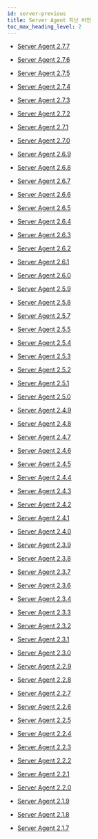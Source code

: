 ```yaml
---
id: server-previous
title: Server Agent 지난 버전
toc_max_heading_level: 2
---
```

* [Server Agent 2.7.7](server-2_7_7)

* [Server Agent 2.7.6](server-2_7_6)

* [Server Agent 2.7.5](server-2_7_5)

* [Server Agent 2.7.4](server-2_7_4)

* [Server Agent 2.7.3](server-2_7_3)

* [Server Agent 2.7.2](server-2_7_2)

* [Server Agent 2.7.1](server-2_7_1)

* [Server Agent 2.7.0](server-2_7_0)

* [Server Agent 2.6.9](server-2_6_9)

* [Server Agent 2.6.8](server-2_6_8)

* [Server Agent 2.6.7](server-2_6_7)

* [Server Agent 2.6.6](server-2_6_6)

* [Server Agent 2.6.5](server-2_6_5)

* [Server Agent 2.6.4](server-2_6_4)

* [Server Agent 2.6.3](server-2_6_3)

* [Server Agent 2.6.2](server-2_6_2)

* [Server Agent 2.6.1](server-2_6_1)

* [Server Agent 2.6.0](server-2_6_0)

* [Server Agent 2.5.9](server-2_5_9)

* [Server Agent 2.5.8](server-2_5_8)

* [Server Agent 2.5.7](server-2_5_7)

* [Server Agent 2.5.5](server-2_5_5)

* [Server Agent 2.5.4](server-2_5_4)

* [Server Agent 2.5.3](server-2_5_3)

* [Server Agent 2.5.2](server-2_5_2)

* [Server Agent 2.5.1](server-2_5_1)

* [Server Agent 2.5.0](server-2_5_0)

* [Server Agent 2.4.9](server-2_4_9)

* [Server Agent 2.4.8](server-2_4_8)

* [Server Agent 2.4.7](server-2_4_7)

* [Server Agent 2.4.6](server-2_4_6)

* [Server Agent 2.4.5](server-2_4_5)

* [Server Agent 2.4.4](server-2_4_4)

* [Server Agent 2.4.3](server-2_4_3)

* [Server Agent 2.4.2](server-2_4_2)

* [Server Agent 2.4.1](server-2_4_1)

* [Server Agent 2.4.0](server-2_4_0)

* [Server Agent 2.3.9](server-2_3_9)

* [Server Agent 2.3.8](server-2_3_8)

* [Server Agent 2.3.7](server-2_3_7)

* [Server Agent 2.3.6](server-2_3_6)

* [Server Agent 2.3.4](server-2_3_4)

* [Server Agent 2.3.3](server-2_3_3)

* [Server Agent 2.3.2](server-2_3_2)

* [Server Agent 2.3.1](server-2_3_1)

* [Server Agent 2.3.0](server-2_3_0)

* [Server Agent 2.2.9](server-2_2_9)

* [Server Agent 2.2.8](server-2_2_8)

* [Server Agent 2.2.7](server-2_2_7)

* [Server Agent 2.2.6](server-2_2_6)

* [Server Agent 2.2.5](server-2_2_5)

* [Server Agent 2.2.4](server-2_2_4)

* [Server Agent 2.2.3](server-2_2_3)

* [Server Agent 2.2.2](server-2_2_2)

* [Server Agent 2.2.1](server-2_2_1)

* [Server Agent 2.2.0](server-2_2_0)

* [Server Agent 2.1.9](server-2_1_9)

* [Server Agent 2.1.8](server-2_1_8)

* [Server Agent 2.1.7](server-2_1_7)
